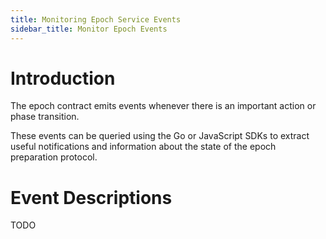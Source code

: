 ```yaml
---
title: Monitoring Epoch Service Events
sidebar_title: Monitor Epoch Events
---
```


# Introduction

The epoch contract emits events whenever there is an important action or phase transition.

These events can be queried using the Go or JavaScript SDKs to extract useful notifications and information about the
state of the epoch preparation protocol.

# Event Descriptions

TODO